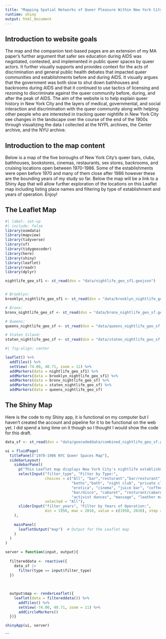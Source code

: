 ```yaml
---
title: "Mapping Spatial Networks of Queer Pleasure Within New York City"
runtime: shiny
output: html_document
---
```

## Introduction to website goals
The map and the companion text-based pages are an extension of my MA paper’s further 
argument that safer sex education during AIDS was negotiated, contested, and 
implemented in public queer spaces by queer actors. It further visually supports 
and provides context for the acts of discrimination and general public health 
debates that impacted queer communities and establishments before and during 
AIDS. It visually argues that the government was both slow to shut down 
bathhouses and backrooms during AIDS and that it continued to use tactics of 
licensing and rezoning to discriminate against the queer community before, 
during, and after the peak of AIDS. The aim of the website is to help
explain queer history in New York City and the layers of medical, governmental,
and social interaction and discrimination with the queer community along with 
helping other people who are interested in tracking queer nightlife in New York
City see changes in the landscape over the course of the end of the 1900s through
visualizing the data I collected at the NYPL archives, the Center archive, and the
NYU archive.

## Introduction to the map content
Below is a map of the five boroughs of New York City's queer bars, clubs, bathhouses, bookstores, cinemas, restaurants, sex stores, backrooms, and cruising locations open between 1970-1986. Some of the establishments were open before 1970 and many of them close after 1986 however these are the bounding years of my study so far. Below the map will be a link to a Shiny App that will allow further exploration of the locations on this Leaflet map including listing place names and filtering by type of establishment and years of operation. Enjoy!

## The Leaflet Map
```r
#| label: set-up
#| include: false
library(osmdata)
library(mapview)
library(tidyverse)
library(sf)
library(tidygeocoder)
library(here)
library(shiny)
library(leaflet)
library(readr)
library(dplyr)

nightlife_geo_sf1 <- st_read(dsn = "data/nightlife_geo_sf1.geojson")


# Brooklyn:
brooklyn_nightlife_geo_sf1 <- st_read(dsn = "data/brooklyn_nightlife_geo_sf1.geojson")

# Bronx:
bronx_nightlife_geo_sf <- st_read(dsn = "data/bronx_nightlife_geo_sf.geojson")

# Queens:
queens_nightlife_geo_sf <- st_read(dsn = "data/queens_nightlife_geo_sf.geojson")

# Staten Island:
staten_nightlife_geo_sf <- st_read(dsn = "data/staten_nightlife_geo_sf.geojson")
```

```r
#| fig-align: center

leaflet() %>%
  addTiles() %>%
  setView(-74.00, 40.71, zoom = 11) %>%
  addMarkers(data = nightlife_geo_sf1) %>%  
  addMarkers(data = brooklyn_nightlife_geo_sf1) %>%
  addMarkers(data = bronx_nightlife_geo_sf) %>%
  addMarkers(data = staten_nightlife_geo_sf) %>%
  addMarkers(data = queens_nightlife_geo_sf)
```


## The Shiny Map
Here is the code to my Shiny app, it is functional on my computer but I haven't 
created the account and pipeline for it to be functional on the web yet. I did
spend a long time on it though so I thought I would show the code for this draft.
```r
data_sf <- st_read(dsn = "data/geocodeddata/combined_nightlife_geo_sf.geojson")

ui = fluidPage(
  titlePanel("1970-1986 NYC Queer Spaces Map"),
  sidebarLayout(
    sidebarPanel(
      p("This Leaflet map displays New York City's nightlife establishments with dynamic geocoding and filtering."),
      selectInput("filter_type", "Filter by Type:", 
                  choices = c("All", "bar","resturant","bar/resturant", "bar/restaurant", "club", "cruising", 
                              "baths","bath", "night club", "private club", "disco", "bookstore", "sex shop", 
                              "erotica", "cinema", "juice bar", "coffee shop", "theatre", "gym", "after hours place",
                              "bar/disco", "cabaret", "resturant/cabaret", "bar/club", "cruising at movies",
                              "activist dances", "massage", "leather mail order"), 
                  selected = "All"),
      sliderInput("filter_years", "Filter by Years of Operation:", 
                  min = 1950, max = 2010, value = c(1950, 2010), step = 1, sep = "")
    ),
    
    mainPanel(
      leafletOutput("map")  # Output for the Leaflet map
    )
  )
)

server = function(input, output){
  
  filtereddata <- reactive({
    data_sf |> 
      filter(type == input$filter_type)
  })
  
  
  
  output$map <- renderLeaflet({
    leaflet(data = filtereddata()) %>%
      addTiles() %>%
      setView(-74.00, 40.71, zoom = 11) %>%
      addCircleMarkers()
  })}

shinyApp(ui, server)
```

```

